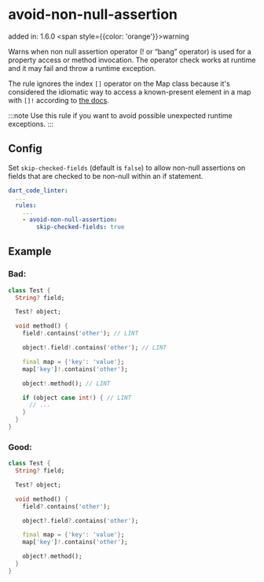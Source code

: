 # avoid-non-null-assertion
added in: 1.6.0 <span style={{color: 'orange'}}>warning</span>

Warns when non null assertion operator (! or “bang” operator) is used for a property access or method invocation. The operator check works at runtime and it may fail and throw a runtime exception.

The rule ignores the index `[]` operator on the Map class because it's considered the idiomatic way to access a known-present element in a map with `[]!` according to [the docs](https://dart.dev/null-safety/understanding-null-safety#the-map-index-operator-is-nullable).

:::note
Use this rule if you want to avoid possible unexpected runtime exceptions.
:::

## Config
Set `skip-checked-fields` (default is `false`) to allow non-null assertions on fields that are checked to be non-null within an if statement.
```yaml
dart_code_linter:
  ...
  rules:
    ...
    - avoid-non-null-assertion:
        skip-checked-fields: true
```
## Example
### Bad:
```dart
class Test {
  String? field;

  Test? object;

  void method() {
    field!.contains('other'); // LINT

    object!.field!.contains('other'); // LINT

    final map = {'key': 'value'};
    map['key']!.contains('other');

    object!.method(); // LINT

    if (object case int!) { // LINT
      // ...
    }
  }
}
```
### Good:
```dart
class Test {
  String? field;

  Test? object;

  void method() {
    field?.contains('other');

    object?.field?.contains('other');

    final map = {'key': 'value'};
    map['key']!.contains('other');

    object?.method();
  }
}
```
